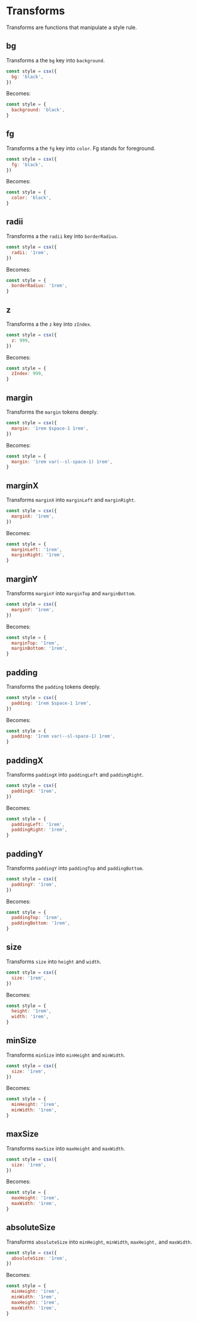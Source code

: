 
# Transforms

Transforms are functions that manipulate a style rule.

## bg

Transforms a the `bg` key into `background`.

```js
const style = csx({
  bg: 'black',
})
```

Becomes:

```js
const style = {
  background: 'black',
}
```

## fg

Transforms a the `fg` key into `color`. Fg stands for foreground.

```js
const style = csx({
  fg: 'black',
})
```

Becomes:

```js
const style = {
  color: 'black',
}
```

## radii

Transforms a the `radii` key into `borderRadius`.

```js
const style = csx({
  radii: '1rem',
})
```

Becomes:

```js
const style = {
  borderRadius: '1rem',
}
```

## z

Transforms a the `z` key into `zIndex`.

```js
const style = csx({
  z: 999,
})
```

Becomes:

```js
const style = {
  zIndex: 999,
}
```

## margin

Transforms the `margin` tokens deeply.

```js
const style = csx({
  margin: '1rem $space-1 1rem',
})
```

Becomes:

```js
const style = {
  margin: '1rem var(--sl-space-1) 1rem',
}
```

## marginX

Transforms `marginX` into `marginLeft` and `marginRight`.

```js
const style = csx({
  marginX: '1rem',
})
```

Becomes:

```js
const style = {
  marginLeft: '1rem',
  marginRight: '1rem',
}
```

## marginY

Transforms `marginY` into `marginTop` and `marginBottom`.

```js
const style = csx({
  marginY: '1rem',
})
```

Becomes:

```js
const style = {
  marginTop: '1rem',
  marginBottom: '1rem',
}
```

## padding

Transforms the `padding` tokens deeply.

```js
const style = csx({
  padding: '1rem $space-1 1rem',
})
```

Becomes:

```js
const style = {
  padding: '1rem var(--sl-space-1) 1rem',
}
```

## paddingX

Transforms `paddingX` into `paddingLeft` and `paddingRight`.

```js
const style = csx({
  paddingX: '1rem',
})
```

Becomes:

```js
const style = {
  paddingLeft: '1rem',
  paddingRight: '1rem',
}
```

## paddingY

Transforms `paddingY` into `paddingTop` and `paddingBottom`.

```js
const style = csx({
  paddingY: '1rem',
})
```

Becomes:

```js
const style = {
  paddingTop: '1rem',
  paddingBottom: '1rem',
}
```

## size

Transforms `size` into `height` and `width`.

```js
const style = csx({
  size: '1rem',
})
```

Becomes:

```js
const style = {
  height: '1rem',
  width: '1rem',
}
```

## minSize

Transforms `minSize` into `minHeight` and `minWidth`.

```js
const style = csx({
  size: '1rem',
})
```

Becomes:

```js
const style = {
  minHeight: '1rem',
  minWidth: '1rem',
}
```

## maxSize

Transforms `maxSize` into `maxHeight` and `maxWidth`.

```js
const style = csx({
  size: '1rem',
})
```

Becomes:

```js
const style = {
  maxHeight: '1rem',
  maxWidth: '1rem',
}
```

## absoluteSize

Transforms `absoluteSize` into `minHeight`, `minWidth`, `maxHeight,` and `maxWidth`.

```js
const style = csx({
  absoluteSize: '1rem',
})
```

Becomes:

```js
const style = {
  minHeight: '1rem',
  minWidth: '1rem',
  maxHeight: '1rem',
  maxWidth: '1rem',
}
```
